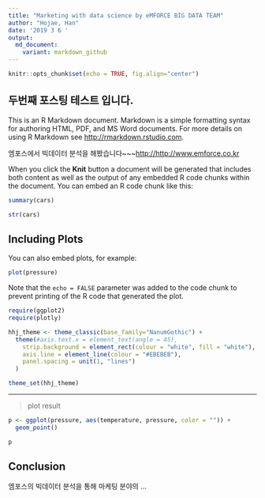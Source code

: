 ```yaml
---
title: "Marketing with data science by eMFORCE BIG DATA TEAM"
author: "Hojae, Han"
date: '2019 3 6 '
output: 
  md_document:
    variant: markdown_github
---
```


```r
knitr::opts_chunk$set(echo = TRUE, fig.align="center")
```

## 두번째 포스팅 테스트 입니다.

This is an R Markdown document. Markdown is a simple formatting syntax for authoring HTML, PDF, and MS Word documents. For more details on using R Markdown see <http://rmarkdown.rstudio.com>.

엠포스에서 빅데이터 분석을 해봤습니다~~~<http://http://www.emforce.co.kr>

When you click the **Knit** button a document will be generated that includes both content as well as the output of any embedded R code chunks within the document. You can embed an R code chunk like this:

```r
summary(cars)
```

```r
str(cars)
```

## Including Plots

You can also embed plots, for example:

```r
plot(pressure)
```

Note that the `echo = FALSE` parameter was added to the code chunk to prevent printing of the R code that generated the plot.

```r
require(ggplot2)
require(plotly)

hhj_theme <- theme_classic(base_family="NanumGothic") +
  theme(#axis.text.x = element_text(angle = 45),
    strip.background = element_rect(colour = "white", fill = "white"), 
    axis.line = element_line(colour = "#EBEBEB"), 
    panel.spacing = unit(1, "lines")
  )

theme_set(hhj_theme)
```

---
> plot result

```r
p <- ggplot(pressure, aes(temperature, pressure, color = "")) +
  geom_point()

p
```

## Conclusion

엠포스의 빅데이터 분석을 통해 마케팅 분야의 ...
